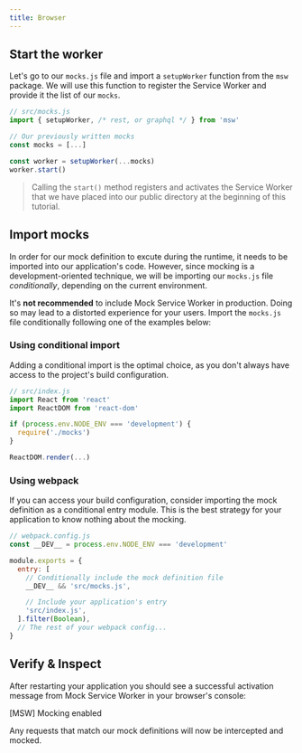 ```yaml
---
title: Browser
---
```


## Start the worker

Let's go to our `mocks.js` file and import a `setupWorker` function from the `msw` package. We will use this function to register the Service Worker and provide it the list of our `mocks`.

```js showLineNumbers focusedLines=2,7-8
// src/mocks.js
import { setupWorker, /* rest, or graphql */ } from 'msw'

// Our previously written mocks
const mocks = [...]

const worker = setupWorker(...mocks)
worker.start()
```

> Calling the `start()` method registers and activates the Service Worker that we have placed into our public directory at the beginning of this tutorial.

## Import mocks

In order for our mock definition to excute during the runtime, it needs to be imported into our application's code. However, since mocking is a development-oriented technique, we will be importing our `mocks.js` file _conditionally_, depending on the current environment.

<Hint mode="warning">
  It's <strong>not recommended</strong> to include Mock Service Worker in
  production. Doing so may lead to a distorted experience for your users.
</Hint>
<Action>
  Import the <code>mocks.js</code> file conditionally following one of the
  examples below:
</Action>

### Using conditional import

Adding a conditional import is the optimal choice, as you don't always have access to the project's build configuration.

```js showLineNumbers focusedLines=5-7
// src/index.js
import React from 'react'
import ReactDOM from 'react-dom'

if (process.env.NODE_ENV === 'development') {
  require('./mocks')
}

ReactDOM.render(...)
```

### Using webpack

If you can access your build configuration, consider importing the mock definition as a conditional entry module. This is the best strategy for your application to know nothing about the mocking.

```js showLineNumbers focusedLines=6-7
// webpack.config.js
const __DEV__ = process.env.NODE_ENV === 'development'

module.exports = {
  entry: [
    // Conditionally include the mock definition file
    __DEV__ && 'src/mocks.js',

    // Include your application's entry
    'src/index.js',
  ].filter(Boolean),
  // The rest of your webpack config...
}
```

## Verify & Inspect

After restarting your application you should see a successful activation message from Mock Service Worker in your browser's console:

<ConsoleMessage>[MSW] Mocking enabled</ConsoleMessage>

Any requests that match our mock definitions will now be intercepted and mocked.
